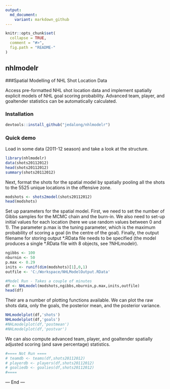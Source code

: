 ```yaml
---
output:
  md_document:
    variant: markdown_github
---
```


<!-- README.md is generated from README.Rmd. Please edit that file -->

```r
knitr::opts_chunk$set(
  collapse = TRUE,
  comment = "#>",
  fig.path = "README-"
)
```


## nhlmodelr

###Spatial Modelling of NHL Shot Location Data

Access pre-formatted NHL shot location data and implement spatially explicit models of NHL goal scoring probability. Advanced team, player, and goaltender statistics can be automatically calculated.

### Installation

```r
devtools::install_github("jedalong/nhlmodelr")
```
  
### Quick demo

Load  in some data (2011-12 season) and take a look at the structure.

```r
library(nhlmodelr)
data(shots20112012) 
head(shots20112012)
summary(shots20112012)
```

Next, format the shots for the spatial model by spatially pooling all the shots to the 5525 unique locations in the offensive zone.

```r
modshots <- shots2model(shots20112012)
head(modshots)
```

Set up parameters for the spatial model. First, we need to set the number of Gibbs samples for the MCMC chain and the burn-in. We also need to set-up initial values for each location (here we use random values between 0 and 1). The parameter p.max is the tuning parameter, which is the maximum probability of scoring a goal (in the centre of the goal). Finally, the output filename for storing output \*.RData file needs to be specified (the model produces a single \*.RData file with 8 objects, see  ?NHLmodelr).

```r
ngibbs <- 100
nburnin <- 50
p.max <- 0.29
inits <- runif(dim(modshots)[1],0,1)
outfile <- 'C:/Workspace/NHLModelOutput.RData'

#Model Run - Takes a couple of minutes
df <- NHLmodel(modshots,ngibbs,nburnin,p.max,inits,outfile)
head(df)
```

Their are a number of plotting functions available. We can plot the raw shots data, only the goals, the posterior mean, and the posterior variance.

```r
NHLmodelplot(df,'shots')
NHLmodelplot(df,'goals')
#NHLmodelplot(df,'postmean')
#NHLmodelplot(df,'postvar')
```

We can also compute advanced team, player, and goaltender spatially adjusted scoring (and save percentage) statistics.

```r
#==== Not Run ====
# teamdb <- teams(df,shots20112012)
# playerdb <- players(df,shots20112012)
# goaliedb <- goalies(df,shots20112012)
#====
```

--- End ---

